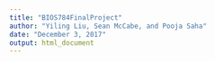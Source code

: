 ```yaml
---
title: "BIOS784FinalProject"
author: "Yiling Liu, Sean McCabe, and Pooja Saha"
date: "December 3, 2017"
output: html_document
---
```

